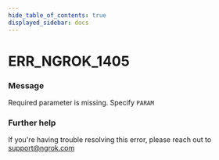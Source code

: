 ```yaml
---
hide_table_of_contents: true
displayed_sidebar: docs
---
```



# ERR_NGROK_1405

### Message

Required parameter is missing. Specify `PARAM`

<ErrorDetails error="err_ngrok_1405" />

### Further help

If you're having trouble resolving this error, please reach out to [support@ngrok.com](mailto:support@ngrok.com?subject=Help%20with%20ERR_NGROK_1405)

